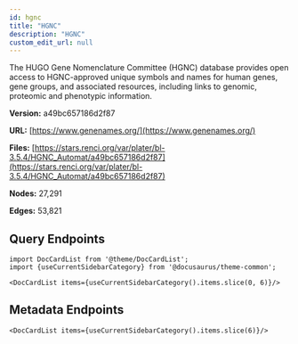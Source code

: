 ```yaml
---
id: hgnc
title: "HGNC"
description: "HGNC"
custom_edit_url: null
---
```





The HUGO Gene Nomenclature Committee (HGNC) database provides open access to HGNC-approved unique symbols and names for human genes, gene groups, and associated resources, including links to genomic, proteomic and phenotypic information.

**Version:** a49bc657186d2f87

**URL:** [https://www.genenames.org/](https://www.genenames.org/)

**Files:** [https://stars.renci.org/var/plater/bl-3.5.4/HGNC_Automat/a49bc657186d2f87](https://stars.renci.org/var/plater/bl-3.5.4/HGNC_Automat/a49bc657186d2f87)

**Nodes:** 27,291

**Edges:** 53,821






## Query Endpoints
```mdx-code-block
import DocCardList from '@theme/DocCardList';
import {useCurrentSidebarCategory} from '@docusaurus/theme-common';

<DocCardList items={useCurrentSidebarCategory().items.slice(0, 6)}/>
```

## Metadata Endpoints    
```mdx-code-block
<DocCardList items={useCurrentSidebarCategory().items.slice(6)}/>
```
      